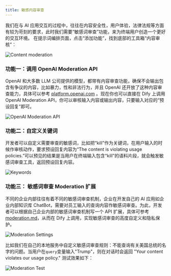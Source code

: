 ```yaml
---
title: 敏感内容审查
---
```



我们在与 AI 应用交互的过程中，往往在内容安全性，用户体验，法律法规等方面有较为苛刻的要求，此时我们需要“敏感词审查”功能，来为终端用户创造一个更好的交互环境。 在提示词编排页面，点击“添加功能”，找到底部的工具箱“内容审核”：

![Content moderation](https://assets-docs.dify.ai/dify-enterprise-mintlify/zh_CN/guides/application-orchestrate/app-toolkits/09c3d5be9b7194e54d0333242c501719.png)

### 功能一：调用 OpenAI Moderation API

OpenAI 和大多数 LLM 公司提供的模型，都带有内容审查功能，确保不会输出包含有争议的内容，比如暴力，性和非法行为，并且 OpenAI 还开放了这种内容审查能力，具体可以参考 [platform.openai.com](https://platform.openai.com/docs/guides/moderation/overview) 。现在你也可以直接在 Dify 上调用 OpenAI Moderation API，你可以审核输入内容或输出内容，只要输入对应的“预设回复”即可。

![OpenAI Moderation API](https://assets-docs.dify.ai/dify-enterprise-mintlify/zh_CN/guides/application-orchestrate/app-toolkits/6b09f91a05c993e0aa6bb56eca71e607.png)

### 功能二：自定义关键词

开发者可以自定义需要审查的敏感词，比如把“kill”作为关键词，在用户输入的时候作审核动作，要求预设回复内容为“The content is violating usage policies.”可以预见的结果是当用户在终端输入包含“kill”的语料片段，就会触发敏感词审查工具，返回预设回复内容。

![Keywords](https://assets-docs.dify.ai/dify-enterprise-mintlify/zh_CN/guides/application-orchestrate/app-toolkits/644c2b024f59497aed3cd8ac984c96e3.png)

### 功能三： 敏感词审查 Moderation 扩展

不同的企业内部往往有着不同的敏感词审查机制，企业在开发自己的 AI 应用如企业内部知识库 ChatBot，需要对员工输入的查询内容作敏感词审查。为此，开发者可以根据自己企业内部的敏感词审查机制写一个 API 扩展，具体可参考 [moderation.md](../../extension/api-based-extension/moderation.md "mention")，从而在 Dify 上调用，实现敏感词审查的高度自定义和隐私保护。

![Moderation Settings](https://assets-docs.dify.ai/dify-enterprise-mintlify/zh_CN/guides/application-orchestrate/app-toolkits/d8b6dff6fce6d70795b87aefc56eb02b.png)

比如我们在自己的本地服务中自定义敏感词审查规则：不能查询有关美国总统的名字的问题。当用户在`query`变量输入"Trump"，则在对话时会返回 "Your content violates our usage policy." 测试效果如下：

![Moderation Test](https://assets-docs.dify.ai/dify-enterprise-mintlify/zh_CN/guides/application-orchestrate/app-toolkits/970c894a68f017def62c0f7253b0f44e.png)
